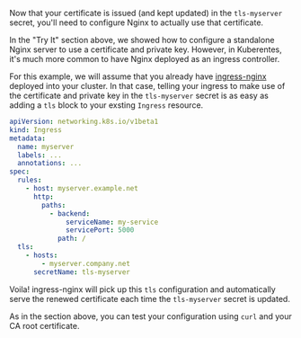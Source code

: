 Now that your certificate is issued (and kept updated)
in the `tls-myserver` secret, you'll need to configure Nginx
to actually use that certificate.

In the "Try It" section above, we showed how to configure
a standalone Nginx server to use a certificate and private key.
However, in Kuberentes, it's much more common to have Nginx
deployed as an ingress controller.

For this example, we will assume that you already
have <a href="https://kubernetes.github.io/ingress-nginx/">ingress-nginx</a>
deployed into your cluster. In that case, telling your ingress
to make use of the certificate and private key in the `tls-myserver` secret
is as easy as adding a `tls` block to your exsting `Ingress` resource.

```yaml
apiVersion: networking.k8s.io/v1beta1
kind: Ingress
metadata:
  name: myserver
  labels: ...
  annotations: ...
spec:
  rules:
    - host: myserver.example.net
      http:
        paths:
          - backend:
              serviceName: my-service
              servicePort: 5000
            path: /
  tls:
    - hosts:
        - myserver.company.net
      secretName: tls-myserver
```

Voila! ingress-nginx will pick up this `tls` configuration
and automatically serve the renewed certificate each time
the `tls-myserver` secret is updated.

As in the section above, you can test your configuration
using `curl` and your CA root certificate.

<MDXBlock path="snippets/test" />
